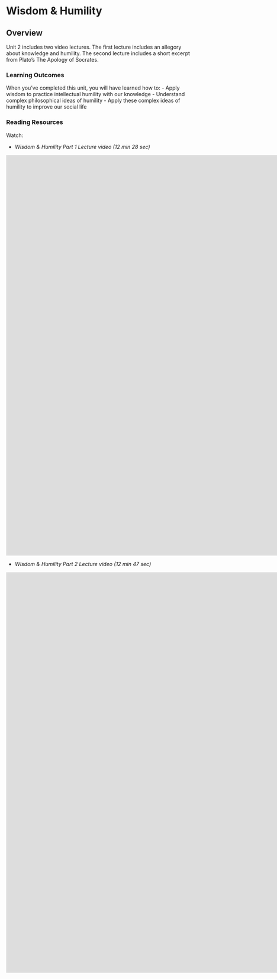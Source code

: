 # Wisdom & Humility

## Overview {-}

Unit 2 includes two video lectures. The first lecture includes an allegory about knowledge and humility. The second lecture includes a short excerpt from Plato’s The Apology of Socrates.

### Learning Outcomes {-}

When you’ve completed this unit, you will have learned how to:
- Apply wisdom to practice intellectual humility with our knowledge
- Understand complex philosophical ideas of humility
- Apply these complex ideas of humility to improve our social life


### Reading Resources {-}

<span class="blockhead">Watch:<span class="prote"> 

- *Wisdom & Humility Part 1 Lecture video (12 min 28 sec)*

<div class="video-container">
<iframe src="https://player.vimeo.com/video/863371397?badge=0&amp;autopause=0&amp;player_id=0&amp;app_id=58479" width="1920" height="1080" frameborder="0" allow="autoplay; fullscreen; picture-in-picture" title="PHIL 100 - Wisdom and Humility, Part 1"></iframe>

</div>

- *Wisdom & Humility Part 2 Lecture video (12 min 47 sec)*

<div class="video-container">

<iframe src="https://player.vimeo.com/video/863371442?h=66df806e96&amp;badge=0&amp;autopause=0&amp;player_id=0&amp;app_id=58479" width="1920" height="1080" frameborder="0" allow="autoplay; fullscreen; picture-in-picture" title="PHIL 100 - Wisdom and Humility, Part 2"></iframe>

</div>

